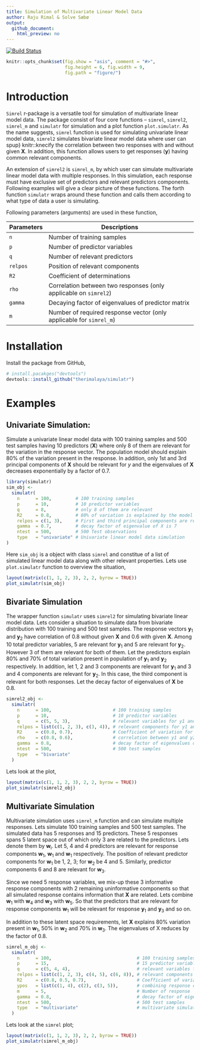 ```yaml
---
title: Simulation of Multivariate Linear Model Data
author: Raju Rimal & Solve Sæbø
output: 
  github_document:
    html_preview: no
---
```


[![Build Status](https://travis-ci.com/therimalaya/simulatr.svg?token=typpys6NkDJ7vULJQyan&branch=master)](https://travis-ci.com/therimalaya/simulatr)
<!-- [![codecov](https://codecov.io/gh/therimalaya/simulatr/branch/master/graph/badge.svg?token=sahOmz8jFf)](https://codecov.io/gh/therimalaya/simulatr) -->

```r
knitr::opts_chunk$set(fig.show = "asis", comment = "#>", 
                      fig.height = 6, fig.width = 9,
                      fig.path = "figure/")
```

# Introduction
`Simrel` r-package is a versatile tool for simulation of multivariate linear model data. The package consist of four core functions -- `simrel`, `simrel2`, `simrel_m` and `simulatr` for simulation and a plot function `plot.simulatr`. As the name suggests, `simrel` function is used for simulating univariate linear model data, `simrel2` simulates bivariate linear model data where user can spup}
knitr::knecify the correlation between two responses with and without given **X**. In addition, this function allows users to get responses (**y**) having common relevant components.

An extension of `simrel2` is `simrel_m`, by which user can simulate multivariate linear model data with multiple responses. In this simulation, each response must have exclusive set of predictors and relevant predictors components. Following examples will give a clear picture of these functions. The forth function `simulatr` wraps around these function and calls them according to what type of data a user is simulating.

Following parameters (arguments) are used in these function, 

| Parameters | Descriptions                                                        |
|------------|---------------------------------------------------------------------|
| `n`        | Number of training samples                                          |
| `p`        | Number of predictor variables                                       |
| `q`        | Number of relevant predictors                                       |
| `relpos`   | Position of relevant components                                     |
| `R2`       | Coefficient of determinations                                       |
| `rho`      | Correlation between two responses (only applicable on `simrel2`)    |
| `gamma`    | Decaying factor of eigenvalues of predictor matrix                  |
| `m`        | Number of required response vector (only applicable for `simrel_m`) |

# Installation
Install the package from GitHub,

```r
# install.pacakges("devtools")
devtools::install_github("therimalaya/simulatr")
```

# Examples
## Univariate Simulation:
Simulate a univariate linear model data with 100 training samples and 500 test samples having 10 predictors (**X**) where only 8 of them are relevant for the variation in the response vector. The population model should explain 80% of the variation present in the response. In addition, only 1st and 3rd principal components of **X** should be relevant for *y* and the eigenvalues of **X** decreases exponentially by a factor of 0.7.

```r
library(simulatr)
sim_obj <- 
  simulatr(
    n      = 100,         # 100 training samples
    p      = 10,          # 10 predictor variables
    q      = 8,           # only 8 of them are relevant
    R2     = 0.8,         # 80% of variation is explained by the model
    relpos = c(1, 3),     # First and third principal components are relevant
    gamma  = 0.7,         # decay factor of eigenvalue of X is 7
    ntest  = 500,         # 500 Test observations
    type   = "univariate" # Univariate linear model data simulation
)
```

Here `sim_obj` is a object with class `simrel` and constitue of a list of simulated linear model data along with other relevant properties. Lets use `plot.simulatr` function to overview the situation,

```r
layout(matrix(c(1, 1, 2, 3), 2, 2, byrow = TRUE))
plot_simulatr(sim_obj)
```

## Bivariate Simulation
The wrapper function `simulatr` uses `simrel2` for simulating bivariate linear model data. Lets consider a situation to simulate data from bivariate distribution with 100 training and 500 test samples. The response vectors **y**<sub>1</sub> and **y**<sub>2</sub> have correlation of 0.8 without given **X** and 0.6 with given **X**. Among 10 total predictor variables, 5 are relevant for **y**<sub>1</sub> and 5 are relevant for **y**<sub>2</sub>. However 3 of them are relevant for both of them. Let the predictors explain 80% and 70% of total variation present in population of **y**<sub>1</sub> and **y**<sub>2</sub> respectively. In addition, let 1, 2 and 3 components are relevant for **y**<sub>1</sub> and 3 and 4 components are relevant for **y**<sub>2</sub>. In this case, the third component is relevant for both responses. Let the decay factor of eigenvalues of **X** be 0.8.

```r
simrel2_obj <- 
  simulatr(
    n      = 100,                       # 100 training samples
    p      = 10,                        # 10 predictor variables
    q      = c(5, 5, 3),                # relevant variables for y1 and y2
    relpos = list(c(1, 2, 3), c(3, 4)), # relevant components for y1 and y2
    R2     = c(0.8, 0.7),               # Coefficient of variation for y1 and y2
    rho    = c(0.8, 0.6),               # correlation between y1 and y2 with and without given X
    gamma  = 0.8,                       # decay factor of eigenvalues of X
    ntest  = 500,                       # 500 test samples
    type   = "bivariate"
  )
```

Lets look at the plot,

```r
layout(matrix(c(1, 1, 2, 3), 2, 2, byrow = TRUE))
plot_simulatr(simrel2_obj)
```

## Multivariate Simulation
Multivariate simulation uses `simrel_m` function and can simulate multiple responses. Lets simulate 100 training samples and 500 test samples. The simulated data has 5 responses and 15 predictors. These 5 responses spans 5 latent space out of which only 3 are related to the predictors. Lets denote them by **w**<sub>i</sub>. Let 5, 4 and 4 predictors are relevant for response components **w**<sub>1</sub>, **w**<sub>1</sub> and **w**<sub>1</sub> respectively. The position of relevant predictor components for **w**<sub>1</sub> be 1, 2, 3; for **w**<sub>2</sub> be 4 and 5. Similarly, predictor components 6 and 8 are relevant for **w**<sub>3</sub>. 

Since we need 5 response variables, we mix-up these 3 informative response components with 2 remaining uninformative components so that all simulated response contains information that **X** are related. Lets combine **w**<sub>1</sub> with **w**<sub>4</sub> and **w**<sub>3</sub> with **w**<sub>5</sub>. So that the predictors that are relevant for response components **w**<sub>1</sub> will be relevant for response **y**<sub>1</sub> and **y**<sub>3</sub> and so on.

In addition to these latent space requirements, let **X** explains 80% variation present in **w**<sub>1</sub>, 50% in **w**<sub>2</sub> and 70% in **w**<sub>3</sub>. The eigenvalues of X reduces by the factor of 0.8.


```r
simrel_m_obj <- 
  simulatr(
    n      = 100,                                # 100 training samples
    p      = 15,                                 # 15 predictor variables
    q      = c(5, 4, 4),                         # relevant variables for w1, w2 and w3
    relpos = list(c(1, 2, 3), c(4, 5), c(6, 8)), # relevant components for w1, w2 and y3
    R2     = c(0.8, 0.5, 0.7),                   # Coefficient of variation for w1, w2 and y3
    ypos   = list(c(1, 4), c(2), c(3, 5)),       # combining response components together
    m      = 5,                                  # Number of response
    gamma  = 0.8,                                # decay factor of eigenvalues of X
    ntest  = 500,                                # 500 test samples
    type   = "multivariate"                      # multivariate simulation
  )
```

Lets look at the `simrel` plot;

```r
layout(matrix(c(1, 1, 2, 3), 2, 2, byrow = TRUE))
plot_simulatr(simrel_m_obj)
```
